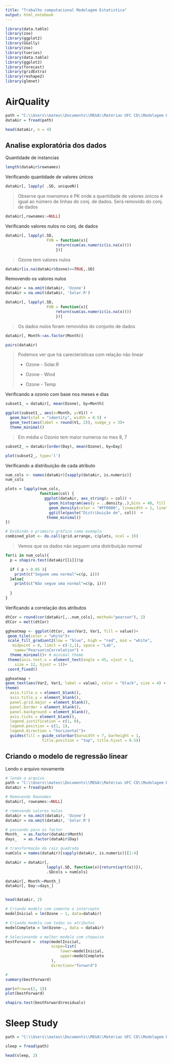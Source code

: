 ```yaml
---
title: "Trabalho computacional Modelagem Estatistica"
output: html_notebook
---
```


```r
library(data.table)
library(zoo)
library(ggplot2) 
library(GGally) 
library(zoo)
library(tseries)
library(data.table)
library(ggplot2)
library(forecast)
library(gridExtra)
library(reshape2)
library(glmnet)
```

# AirQuality

```r
path = "C:\\Users\\mateu\\Documents\\MEGA\\Matérias UFC CD\\Modelagem Estatistica\\trabalhoPratico\\trabalho2\\dataset\\airquality.csv"
dataAir = fread(path)
```

```r
head(dataAir, n = 4)
```

## Analise exploratória dos dados

Quantidade de instancias

```r
length(dataAir$rownames)
```

Verificando quantidade de valores únicos

```r
dataAir[, lapply( .SD, uniqueN)]
```

> Observe que $rownames$ é PK onde a quantidade de valores únicos é igual ao número de linhas do conj. de dados. Será removido do conj. de dados

```r
dataAir[,rownames:=NULL]
```

Verificando valores nulos no conj. de dados

```r
dataAir[, lapply(.SD, 
                  FUN = function(x){
                      return(sum(as.numeric(is.na(x))))
                      })]
```

> Ozone tem valores nulos

```r
dataAir[is.na(dataAir$Ozone)==TRUE,.SD]
```

Removendo os valores nulos

```r
dataAir = na.omit(dataAir, 'Ozone')
dataAir = na.omit(dataAir, 'Solar.R')
```

```r
dataAir[, lapply(.SD, 
                  FUN = function(x){
                      return(sum(as.numeric(is.na(x))))
                      })]
```

> Os dados nulos foram removidos do conjunto de dados

```r
dataAir[, Month:=as.factor(Month)]
```

```r
pairs(dataAir)
```

> Podemos ver que há carecteristicas com relação não linear
>
> -   Ozone - Solar.R
>
> -   Ozone - Wind
>
> -   Ozone - Temp

Verificando a ozonio com base nos meses e dias

```r
subset1_ = dataAir[, mean(Ozone), by=Month]

ggplot(subset1_, aes(x=Month, y=V1)) +
  geom_bar(stat = "identity", width = 0.5) +
  geom_text(aes(label = round(V1, 2)), nudge_y = 3)+ 
  theme_minimal()
```

> Em média o Ozonio tem maior numeros no mes 8, 7

```r
subset2_ = dataAir[order(Day), mean(Ozone), by=Day]

plot(subset2_, type='l')
```

Verificando a distribuição de cada atributo

```r
num_cols <- names(dataAir)[sapply(dataAir, is.numeric)]
num_cols
```

```r
plots = lapply(num_cols, 
               function(col) {
                 ggplot(dataAir, aes_string(x = col)) +
                   geom_histogram(aes(y = ..density..),bins = 40, fill = "#5c9ef6", color = "black") +
                   geom_density(color = "#FF0000", linewidth = 1, linetype = "dashed", adjust = 1) +
                   ggtitle(paste("Distribuição de", col))  +
                  theme_minimal()
})

# Exibindo o primeiro gráfico como exemplo
combined_plot <- do.call(grid.arrange, c(plots, ncol = 3))
```

> Vemos que os dados não seguem uma distribuição normal

```r


for(i in num_cols){
  p = shapiro.test(dataAir[[i]])$p

  if ( p > 0.05 ){
    print(c("Seguem uma normal"=c(p, i)))
  }else{
    print(c("Não segue uma normal"=c(p, i)))
    
  }
}
```

Verificando a correlação dos atributos

```r
dtCor = round(cor(dataAir[,..num_cols], method="pearson"), 2)
dtCor = melt(dtCor)
```

```r

ggheatmap <- ggplot(dtCor, aes(Var2, Var1, fill = value))+
 geom_tile(color = "white")+
 scale_fill_gradient2(low = "blue", high = "red", mid = "white", 
   midpoint = 0, limit = c(-1,1), space = "Lab", 
    name="Pearson\nCorrelation") +
  theme_minimal()+ # minimal theme
 theme(axis.text.x = element_text(angle = 45, vjust = 1, 
    size = 12, hjust = 1))+
 coord_fixed()

ggheatmap + 
geom_text(aes(Var2, Var1, label = value), color = "black", size = 4) +
theme(
  axis.title.x = element_blank(),
  axis.title.y = element_blank(),
  panel.grid.major = element_blank(),
  panel.border = element_blank(),
  panel.background = element_blank(),
  axis.ticks = element_blank(),
  legend.justification = c(1, 0),
  legend.position = c(1, 1),
  legend.direction = "horizontal")+
  guides(fill = guide_colorbar(barwidth = 7, barheight = 1,
                title.position = "top", title.hjust = 0.5))
```

## Criando o modelo de regressão linear

Lendo o arquivo novamente

```r
# lendo o arquivo
path = "C:\\Users\\mateu\\Documents\\MEGA\\Matérias UFC CD\\Modelagem Estatistica\\trabalhoPratico\\trabalho2\\dataset\\airquality.csv"
dataAir = fread(path)

# Removendo Rownames
dataAir[, rownames:=NULL]

# removendo valores nulos
dataAir = na.omit(dataAir, 'Ozone')
dataAir = na.omit(dataAir, 'Solar.R')

# passando para as factor
Month_  = as.factor(dataAir$Month)
days_   = as.factor(dataAir$Day)

# transformação da raiz quadrada
numCols = names(dataAir)[sapply(dataAir, is.numeric)][1:4]

dataAir = dataAir[, 
                  lapply(.SD, function(x){return(sqrt(x))}), 
                  .SDcols = numCols]

dataAir[, Month:=Month_]
dataAir[, Day:=days_]


head(dataAir, 2)
```

```r
# Criando modelo com somente o intercepto
modelInicial = lm(Ozone ~ 1, data=dataAir)

# Criando modelo com todas os atributos
modelCompleto = lm(Ozone~., data = dataAir)

# Selecionando o melhor modelo com stepwise
bestForward =  step(modelInicial, 
                    scope=list(
                        lower=modelInicial, 
                        upper=modelCompleto
                    ), 
                    direction="forward")

# 
summary(bestForward)
```

```r
par(mfrow=c(2, 2))
plot(bestForward)
```

```r
shapiro.test(bestForward$residuals)
```

# Sleep Study

```r
path = "C:\\Users\\mateu\\Documents\\MEGA\\Matérias UFC CD\\Modelagem Estatistica\\trabalhoPratico\\trabalho2\\dataset\\sleep.csv"

sleep = fread(path)

head(sleep, 2)
```
